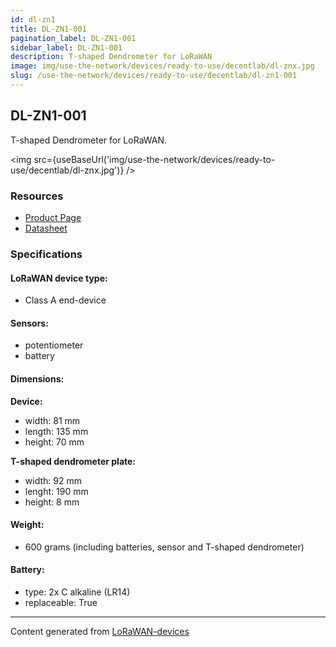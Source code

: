 ```yaml
---
id: dl-zn1
title: DL-ZN1-001
pagination_label: DL-ZN1-001
sidebar_label: DL-ZN1-001
description: T-shaped Dendrometer for LoRaWAN
image: img/use-the-network/devices/ready-to-use/decentlab/dl-znx.jpg
slug: /use-the-network/devices/ready-to-use/decentlab/dl-zn1-001
---
```



## DL-ZN1-001

T-shaped Dendrometer for LoRaWAN.

<img src={useBaseUrl('img/use-the-network/devices/ready-to-use/decentlab/dl-znx.jpg')} />

### Resources

- [Product Page](https://www.decentlab.com/products/dendrometer-for-lorawan)
- [Datasheet](https://cdn.decentlab.com/download/datasheets/Decentlab-DL-ZN-datasheet.pdf)

### Specifications

#### LoRaWAN device type:

- Class A end-device

#### Sensors:

- potentiometer
- battery

#### Dimensions:

**Device:**

- width: 81 mm
- length: 135 mm
- height: 70 mm

**T-shaped dendrometer plate:**

- width: 92 mm
- lenght: 190 mm
- height: 8 mm

#### Weight:

- 600 grams (including batteries, sensor and T-shaped dendrometer)

#### Battery:

- type: 2x C alkaline (LR14)
- replaceable: True

---

Content generated from [LoRaWAN-devices](https://github.com/TheThingsNetwork/lorawan-devices)
